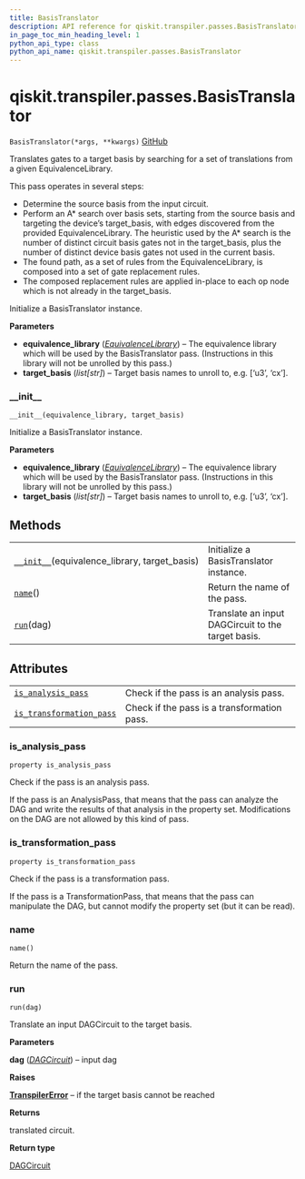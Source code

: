 ```yaml
---
title: BasisTranslator
description: API reference for qiskit.transpiler.passes.BasisTranslator
in_page_toc_min_heading_level: 1
python_api_type: class
python_api_name: qiskit.transpiler.passes.BasisTranslator
---
```


# qiskit.transpiler.passes.BasisTranslator

<span id="qiskit.transpiler.passes.BasisTranslator" />

`BasisTranslator(*args, **kwargs)` [GitHub](https://github.com/qiskit/qiskit/tree/stable/0.18/qiskit/transpiler/passes/basis/basis_translator.py "view source code")

Translates gates to a target basis by searching for a set of translations from a given EquivalenceLibrary.

This pass operates in several steps:

*   Determine the source basis from the input circuit.
*   Perform an A\* search over basis sets, starting from the source basis and targeting the device’s target\_basis, with edges discovered from the provided EquivalenceLibrary. The heuristic used by the A\* search is the number of distinct circuit basis gates not in the target\_basis, plus the number of distinct device basis gates not used in the current basis.
*   The found path, as a set of rules from the EquivalenceLibrary, is composed into a set of gate replacement rules.
*   The composed replacement rules are applied in-place to each op node which is not already in the target\_basis.

Initialize a BasisTranslator instance.

**Parameters**

*   **equivalence\_library** ([*EquivalenceLibrary*](qiskit.circuit.EquivalenceLibrary "qiskit.circuit.EquivalenceLibrary")) – The equivalence library which will be used by the BasisTranslator pass. (Instructions in this library will not be unrolled by this pass.)
*   **target\_basis** (*list\[str]*) – Target basis names to unroll to, e.g. \[‘u3’, ‘cx’].

### \_\_init\_\_

<span id="qiskit.transpiler.passes.BasisTranslator.__init__" />

`__init__(equivalence_library, target_basis)`

Initialize a BasisTranslator instance.

**Parameters**

*   **equivalence\_library** ([*EquivalenceLibrary*](qiskit.circuit.EquivalenceLibrary "qiskit.circuit.EquivalenceLibrary")) – The equivalence library which will be used by the BasisTranslator pass. (Instructions in this library will not be unrolled by this pass.)
*   **target\_basis** (*list\[str]*) – Target basis names to unroll to, e.g. \[‘u3’, ‘cx’].

## Methods

|                                                                                                                                                           |                                                    |
| --------------------------------------------------------------------------------------------------------------------------------------------------------- | -------------------------------------------------- |
| [`__init__`](#qiskit.transpiler.passes.BasisTranslator.__init__ "qiskit.transpiler.passes.BasisTranslator.__init__")(equivalence\_library, target\_basis) | Initialize a BasisTranslator instance.             |
| [`name`](#qiskit.transpiler.passes.BasisTranslator.name "qiskit.transpiler.passes.BasisTranslator.name")()                                                | Return the name of the pass.                       |
| [`run`](#qiskit.transpiler.passes.BasisTranslator.run "qiskit.transpiler.passes.BasisTranslator.run")(dag)                                                | Translate an input DAGCircuit to the target basis. |

## Attributes

|                                                                                                                                                                |                                             |
| -------------------------------------------------------------------------------------------------------------------------------------------------------------- | ------------------------------------------- |
| [`is_analysis_pass`](#qiskit.transpiler.passes.BasisTranslator.is_analysis_pass "qiskit.transpiler.passes.BasisTranslator.is_analysis_pass")                   | Check if the pass is an analysis pass.      |
| [`is_transformation_pass`](#qiskit.transpiler.passes.BasisTranslator.is_transformation_pass "qiskit.transpiler.passes.BasisTranslator.is_transformation_pass") | Check if the pass is a transformation pass. |

### is\_analysis\_pass

<span id="qiskit.transpiler.passes.BasisTranslator.is_analysis_pass" />

`property is_analysis_pass`

Check if the pass is an analysis pass.

If the pass is an AnalysisPass, that means that the pass can analyze the DAG and write the results of that analysis in the property set. Modifications on the DAG are not allowed by this kind of pass.

### is\_transformation\_pass

<span id="qiskit.transpiler.passes.BasisTranslator.is_transformation_pass" />

`property is_transformation_pass`

Check if the pass is a transformation pass.

If the pass is a TransformationPass, that means that the pass can manipulate the DAG, but cannot modify the property set (but it can be read).

### name

<span id="qiskit.transpiler.passes.BasisTranslator.name" />

`name()`

Return the name of the pass.

### run

<span id="qiskit.transpiler.passes.BasisTranslator.run" />

`run(dag)`

Translate an input DAGCircuit to the target basis.

**Parameters**

**dag** ([*DAGCircuit*](qiskit.dagcircuit.DAGCircuit "qiskit.dagcircuit.DAGCircuit")) – input dag

**Raises**

[**TranspilerError**](qiskit.transpiler.TranspilerError "qiskit.transpiler.TranspilerError") – if the target basis cannot be reached

**Returns**

translated circuit.

**Return type**

[DAGCircuit](qiskit.dagcircuit.DAGCircuit "qiskit.dagcircuit.DAGCircuit")

